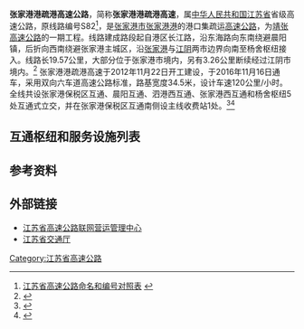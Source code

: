 {{中国高速公路信息框
| 省名 = Jiangsu
| 编号 = S23
| 名称 = 靖张高速公路（张家港港 - 杨舍）
| 路线简称 = 靖张
| 始建日期 = 2012年11月22日
| 最近通车日期 = 2016年11月16日
| 已通车里程 = 19.57
| 起点 = [[张家港港|张家港港]]
| 终点 = {{China Expwy Name|G4221}}
}}
{{中国高速公路信息框
| 省名 = 苏
| 编号 = S82
| 名称 = 张家港港疏港高速公路
| 路线简称 = 张家港港疏港
| 始建日期 = 2012年11月22日
| 最近通车日期 = 2016年11月16日
| 已通车里程 = 19.57
| 起点 = [[张家港港|张家港港]]
| 终点 = {{China Expwy Name|G4221}}
}}

'''张家港港疏港高速公路'''，简称'''张家港港疏港高速'''，属[[中华人民共和国|中华人民共和国]][[江苏省|江苏省]]省级高速公路，原线路编号S82<ref>[http://www.jscd.gov.cn/art/2010/7/21/art_11028_461281.html 江苏省高速公路命名和编号对照表] {{webarchive|url=https://web.archive.org/web/20130531102246/http://www.jscd.gov.cn/art/2010/7/21/art_11028_461281.html |date=2013-05-31 }}</ref>，是[[张家港市|张家港市]][[张家港港|张家港港]]的港口集疏运[[高速公路|高速公路]]，为[[靖张高速公路|靖张高速公路]]的一期工程。线路建成路段起自港区长江路，沿东海路向东南绕避晨阳镇，后折向西南绕避张家港主城区，沿[[张家港|张家港]]与[[江阴|江阴]]两市边界向南至杨舍枢纽接入{{China Expwy Name|G4221}}。线路长19.57公里，大部分位于张家港市境内，另有3.26公里断续经过江阴市境内。<ref>{{Cite web |url = http://dz.xdkb.net/html/2014-11/24/content_372179.htm |title = 张家港疏港高速2016年完工 |date = 2014-11-24 |publisher = 现代快报 |language = zh-cn |accessdate = 2015-01-25 |archive-date = 2019-08-19 |archive-url = https://web.archive.org/web/20190819100059/http://dz.xdkb.net/html/2014-11/24/content_372179.htm }}</ref>
张家港港疏港高速于2012年11月22日开工建设，于2016年11月16日通车，采用双向六车道高速公路标准，路基宽度34.5米，设计车速120公里/小时。全线共设张家港保税区互通、晨阳互通、泗港西互通、张家港西互通和杨舍枢纽5处互通式立交，并在张家港保税区互通南侧设主线收费站1处。<ref>{{cite news|language =zh-cn|author =陆晓华|coauthors =|url =http://news.subaonet.com/2012/1123/1041509.shtml|title =张家港疏港高速公路开建|publisher =苏州新闻网/苏州日报|date =2012-11-23|accessdate =2015-01-25}}{{dead link|date=2018年2月 |bot=InternetArchiveBot |fix-attempted=yes }}</ref><ref>{{Cite web|title=苏州境内又添一条高速 张家港疏港高速今日通车_大苏网_腾讯网|url=https://js.qq.com/a/20161116/028286.htm|accessdate=2020-01-13|work=js.qq.com|archive-date=2020-01-13|archive-url=https://web.archive.org/web/20200113122248/https://js.qq.com/a/20161116/028286.htm}}</ref>
== 互通枢纽和服务设施列表 ==
{{Start expwy exit box|place=1}}
{{Expwy exit item|place=[[张家港市|张家港市]]|place rows=7|type=M|index=|name=|alias=|dist start=|dist end=|highway connection=长江路、东海路|comment=}}
{{Expwy exit item|type=E|index=|name=张家港保税区|alias=|dist start=|dist end=|highway connection=港丰公路、港华路|comment=}}
{{Expwy exit item|type=T|index=|name=张家港港主线|alias=|dist start=|dist end=|comment=}}
{{Expwy exit item|type=E|index=|name=晨阳|alias=|dist start=|dist end=|highway connection=镇山东路|comment=}}
{{Expwy exit item|type=E|index=|name=善港|alias=|dist start=|dist end=|highway connection={{中国国道名|346}}|comment=}}
{{Expwy exit item|type=E|index=|name=张家港西|alias=|dist start=|dist end=|road connection=芙蓉大道（{{中国省道名|340|P=江苏}}）|comment=}}
{{Expwy exit item|type=H|index=|name=杨舍|alias=|dist start=|dist end=|highway connection={{China Expwy Name|G4221}}|comment=}}
{{End expwy exit box|place=1}}

==参考资料==
{{reflist}}

==外部链接==
*[http://www.jenomc.com 江苏省高速公路联网营运管理中心] {{Wayback|url=http://www.jenomc.com/ |date=20200804195609 }}
*[https://web.archive.org/web/20150203173318/http://www.jscd.gov.cn/ 江苏省交通厅]

{{江苏省高速公路}}

[[Category:江苏省高速公路|Category:江苏省高速公路]]